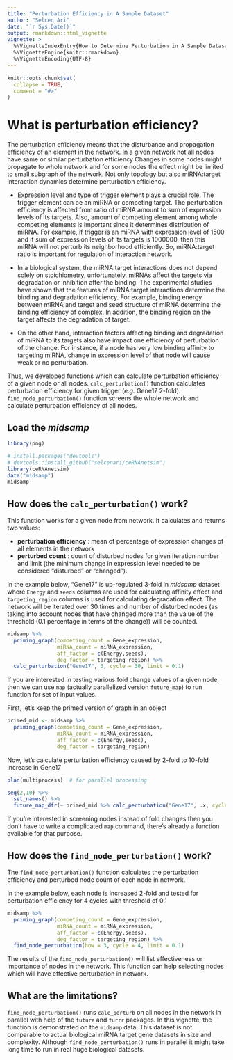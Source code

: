 ```yaml
---
title: "Perturbation Efficiency in A Sample Dataset"
author: "Selcen Ari"
date: "`r Sys.Date()`"
output: rmarkdown::html_vignette
vignette: >
  %\VignetteIndexEntry{How to Determine Perturbation in A Sample Dataset}
  %\VignetteEngine{knitr::rmarkdown}
  %\VignetteEncoding{UTF-8}
---
```


```r
knitr::opts_chunk$set(
  collapse = TRUE,
  comment = "#>"
)
```

# What is perturbation efficiency?

The perturbation efficiency means that the disturbance and propagation efficiency of an element in the network. In a given network not all nodes have same or similar perturbation efficiency Changes in some nodes might propagate to whole network and for some nodes the effect might be limited to small subgraph of the network. Not only topology but also miRNA:target interaction dynamics determine perturbation efficiency.

- Expression level and type of trigger element plays a crucial role. The trigger element can be an miRNA or competing target. The perturbation efficiency is affected from ratio of miRNA amount to sum of expression levels of its targets. Also, amount of competing element among whole competing elements is important since it determines distribution of miRNA. For example, if trigger is an miRNA with expression level of 1500 and if sum of expression levels of its targets is 1000000, then this miRNA will not perturb its neighborhood efficiently. So, miRNA:target ratio is important for regulation of interaction network.

- In a biological system, the miRNA:target interactions does not depend solely on stoichiometry, unfortunately. miRNAs affect the targets via degradation or inhibition after the binding. The experimental studies have shown that the features of miRNA:target interactions determine the binding and degradation efficiency. For example, binding energy between miRNA and target and seed structure of miRNA determine the binding efficiency of complex. In addition, the binding region on the target affects the degradation of target. 

- On the other hand, interaction factors affecting binding and degradation of miRNA to its targets also have impact one efficiency of perturbation of the change. For instance, if a node has very low binding affinity to targeting miRNA, change in expression level of that node will cause weak or no perturbation.

Thus, we developed functions which can calculate perturbation efficiency of a given node or all nodes. `calc_perturbation()` function calculates perturbation efficiency for given trigger (*e.g.* Gene17 2-fold). `find_node_perturbation()` function screens the whole network and calculate perturbation efficiency of all nodes.

## Load the *midsamp*

```r
library(png)
```

```r
# install.packages("devtools")
# devtools::install_github("selcenari/ceRNAnetsim")
library(ceRNAnetsim)
data("midsamp")
midsamp
```

## How does the `calc_perturbation()` work?

This function works for a given node from network. It calculates and returns two values:

* **perturbation efficiency** : mean of percentage of expression changes of all elements in the network 
* **perturbed count** : count of disturbed nodes for given iteration number and limit (the minimum change in expression level needed to be considered "disturbed" or "changed"). 

In the example below, "Gene17" is up-regulated 3-fold in *midsamp* dataset where `Energy` and `seeds` columns are used for calculating affinity effect and `targeting_region` columns is used for calculating degradation effect. The network will be iterated over 30 times and number of disturbed nodes (as taking into account nodes that have changed more than the value of the threshold (0.1 percentage in terms of the change)) will be counted.


```r
midsamp %>%
  priming_graph(competing_count = Gene_expression, 
                miRNA_count = miRNA_expression,
                aff_factor = c(Energy,seeds), 
                deg_factor = targeting_region) %>%
  calc_perturbation("Gene17", 3, cycle = 30, limit = 0.1)
```

If you are interested in testing various fold change values of a given node, then we can use `map` (actually parallelized version `future_map`) to run function for set of input values.

First, let's keep the primed version of graph in an object

```r
primed_mid <- midsamp %>%
  priming_graph(competing_count = Gene_expression, 
                miRNA_count = miRNA_expression,
                aff_factor = c(Energy,seeds), 
                deg_factor = targeting_region)
```

Now, let's calculate perturbation efficiency caused by 2-fold to 10-fold increase in Gene17

```r
plan(multiprocess)  # for parallel processing

seq(2,10) %>%
  set_names() %>% 
  future_map_dfr(~ primed_mid %>% calc_perturbation("Gene17", .x, cycle = 30, limit = 0.1), .id="fold_change")
```

If you're interested in screening nodes instead of fold changes then you don't have to write a complicated `map` command, there's already a function available for that purpose.

## How does the `find_node_perturbation()` work?

The `find_node_perturbation()` function calculates the perturbation efficiency and perturbed node count of each node in network. 

In the example below, each node is increased 2-fold and tested for perturbation efficiency for 4 cycles with threshold of 0.1

```r
midsamp %>%
  priming_graph(competing_count = Gene_expression,
                miRNA_count = miRNA_expression,
                aff_factor = c(Energy,seeds),
                deg_factor = targeting_region) %>%
  find_node_perturbation(how = 3, cycle = 4, limit = 0.1)
```

The results of the `find_node_perturbation()` will list effectiveness or importance of nodes in the network. This function can help selecting nodes which will have effective perturbation in network.

## What are the limitations?

`find_node_perturbation()` runs `calc_perturb` on all nodes in the network in parallel with help of the `future` and `furrr` packages. In this vignette, the function is demonstrated on the `midsamp` data. This dataset is not comparable to actual biological miRNA:target gene datasets in size and complexity. Although `find_node_perturbation()` runs in parallel it might take long time to run in real huge biological datasets.

